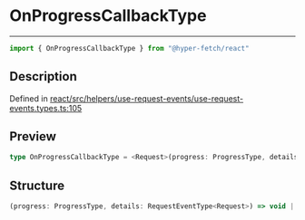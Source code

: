 

# OnProgressCallbackType

<div class="api-docs__separator" data-reactroot="">

---

</div><div class="api-docs__import" data-reactroot="">

```ts
import { OnProgressCallbackType } from "@hyper-fetch/react"
```

</div><div class="api-docs__section">

## Description

</div><div class="api-docs__description"><span class="api-docs__do-not-parse">



</span></div><p class="api-docs__definition">

Defined in [react/src/helpers/use-request-events/use-request-events.types.ts:105](https://github.com/BetterTyped/hyper-fetch/blob/c44d728f/packages/react/src/helpers/use-request-events/use-request-events.types.ts#L105)

</p><div class="api-docs__section">

## Preview

</div><div class="api-docs__preview type single">

```ts
type OnProgressCallbackType = <Request>(progress: ProgressType, details: RequestEventType<Request>) => void | Promise<void>;
```

</div><div class="api-docs__section">

## Structure

</div><div class="api-docs__returns">

```ts
(progress: ProgressType, details: RequestEventType<Request>) => void | Promise<void>
```

</div>